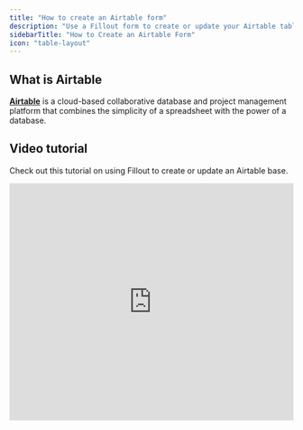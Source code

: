 ```yaml
---
title: "How to create an Airtable form"
description: "Use a Fillout form to create or update your Airtable tables. Embed your forms or share them anywhere."
sidebarTitle: "How to Create an Airtable Form"
icon: "table-layout"
---
```


## What is Airtable

[**Airtable**](https://airtable.com/) is a cloud-based collaborative database and project management platform that combines the simplicity of a spreadsheet with the power of a database.

## Video tutorial

Check out this tutorial on using Fillout to create or update an Airtable base.

<Frame>
  <iframe class="notion-asset-object-fit" src="https://www.youtube.com/embed/m1vsI_99pgs" title="iframe video" frameborder="0" allowfullscreen loading="lazy" scrolling="auto" width="100%" height="420" />
</Frame>

## How it works

### 1. Create your database in Airtable

<Note>
  **Note:** If you already have your base created in Airtable, you can skip this step.
</Note>

Log in to [Airtable](https://airtable.com/), and click `Add a base`.

<Frame style={{ width: '96px', height: '114px' }}>
  ![Screenshot of the Airtable base creation page](/images/base.png)
</Frame>

Give your base a **name**, and create the **fields** you need. You’ll need one field for every question in your form (eg. Single line text for a short answer, Single select for radio buttons, Multi-select, etc).

<Frame style={{ width: '384px', height: '338px' }}>
  ![Screenshot of the Airtable base creation page](/images/ats.png)
</Frame>

If you are using the Select and Multi-select properties, make sure to type in the options you’d like people to choose from.

Once you’ve added a **field** (and options, when needed) for every response field in your form, 90% of your work is now done.

<Frame style={{ width: '384px', height: '338px' }}>
  ![Screenshot of the Airtable base creation page](/images/ats2.png)
</Frame>

Nice work\! Now you’re ready to sync it easily with a new or existing Fillout form.

### 2. Connect your database to your form

In your [Fillout](https://build.fillout.com/home) dashboard, click `+ Make a Fillout` followed by `Connect` and choose Airtable.

<Frame style={{ width: '528px', height: '288px' }}>
  ![Screenshot of the Airtable base creation page](/images/Screenshot2025-02-11at1.14.21PM.png)
</Frame>

Select your theme (don’t worry, you can always change this later). Then, enter your **Account name** and `Connect to Airtable`.

<Note>
  **Note:** After connecting, you can switch to use [personal access tokens](https://support.airtable.com/docs/creating-and-using-api-keys-and-access-tokens), as well, on the dashboard integrations tab.
</Note>

After making the selections, click `+ Create form`.

<Frame style={{ width: '576px', height: '266px' }}>
  ![Screenshot of the Airtable base creation page](/images/Screenshot2025-02-11at1.38.54PM.png)
</Frame>

<Note>
  **Troubleshooting:** Don’t see your table in the dropdown list? Check you have connected to the correct base, and try refreshing the page or hitting the refresh icon.
</Note>

### 3. Map your questions

Fillout pulls questions and answer options from your Airtable base. Your `Airtable fields` now appear in the left sidebar. Simply drag & drop to build your form.

<Frame>
  ![Screenshot of the Airtable base creation page](/images/Airtable-ezgif.com-video-to-gif-converter.gif)
</Frame>

To connect a new question to your Airtable database, or check an existing connection, go to the dropdown menu inside **Connected \> Column to connect to** in the right sidebar.

<Tip>
 **Tip:** If you make changes in your Airtable base that you want to reflect in your Fillout form, hit the Refresh icon 🔄 , or refresh the Fillout page
</Tip>

### 4. Publish & Share

Once you’ve finished creating your form, you’re ready to go\! Simply `Publish` and share. Form responses will now automatically populate inside your Airtable database.

<Check>
  **Good to know:** Fillout has many powerful features like [branching](/page-logic) and [conditional hide/appear logic](/conditional-hiding). No matter how complex your needs are, there’s a way to build it in Fillout.
</Check>

## Specify a condition

You can run your integration only when a specific condition is met. Check out this [guide](/conditional-integration).

## Airtable specific guides

<CardGroup cols={3}>
  <Card title="Update existing Airtable records" icon="arrow-rotate-right" iconType="regular" color="#FFC738" href="/airtable-update-form">
    Edit existing records from Airtable and pre-fill fields.
  </Card>
  <Card title="Create new linked Airtable records" icon="files-medical" iconType="regular" color="#FFC738" href="/create-new-linked-records">
    Let users create new  records from your form's record picker.
  </Card>
  <Card title="Prevent duplicate submissions" icon="brake-warning" iconType="regular" color="#FFC738">
    Stop duplicate form submissions from being saved to Airtable.
  </Card>
</CardGroup>
